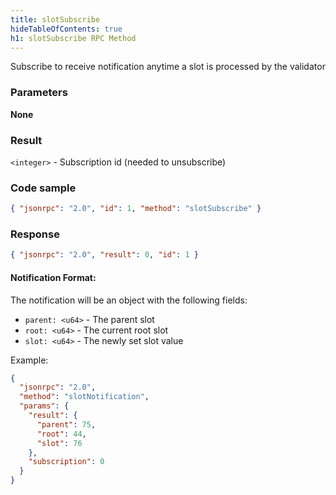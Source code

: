 ```yaml
---
title: slotSubscribe
hideTableOfContents: true
h1: slotSubscribe RPC Method
---
```


Subscribe to receive notification anytime a slot is processed by the validator

<DocSideBySide>

<DocLeftSide>

### Parameters

**None**

### Result

`<integer>` - Subscription id \(needed to unsubscribe\)

</DocLeftSide>

<DocRightSide>

### Code sample

```json
{ "jsonrpc": "2.0", "id": 1, "method": "slotSubscribe" }
```

### Response

```json
{ "jsonrpc": "2.0", "result": 0, "id": 1 }
```

</DocRightSide>
</DocSideBySide>

#### Notification Format:

The notification will be an object with the following fields:

- `parent: <u64>` - The parent slot
- `root: <u64>` - The current root slot
- `slot: <u64>` - The newly set slot value

Example:

```json
{
  "jsonrpc": "2.0",
  "method": "slotNotification",
  "params": {
    "result": {
      "parent": 75,
      "root": 44,
      "slot": 76
    },
    "subscription": 0
  }
}
```
